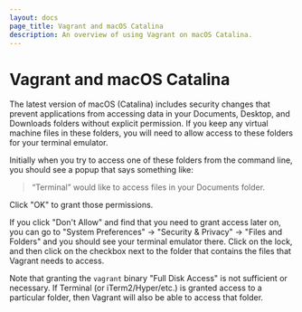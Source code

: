 ```yaml
---
layout: docs
page_title: Vagrant and macOS Catalina
description: An overview of using Vagrant on macOS Catalina.
---
```


# Vagrant and macOS Catalina

The latest version of macOS (Catalina) includes security changes that prevent
applications from accessing data in your Documents, Desktop, and Downloads
folders without explicit permission. If you keep any virtual machine files in
these folders, you will need to allow access to these folders for your terminal
emulator.

Initially when you try to access one of these folders from the command line, you
should see a popup that says something like:

> “Terminal” would like to access files in your Documents folder.

Click "OK" to grant those permissions.

If you click "Don't Allow" and find that you need to grant access later on, you
can go to "System Preferences" -> "Security & Privacy" -> "Files and Folders"
and you should see your terminal emulator there. Click on the lock, and then
click on the checkbox next to the folder that contains the files that Vagrant
needs to access.

Note that granting the `vagrant` binary "Full Disk Access" is not sufficient or
necessary. If Terminal (or iTerm2/Hyper/etc.) is granted access to a particular
folder, then Vagrant will also be able to access that folder.

